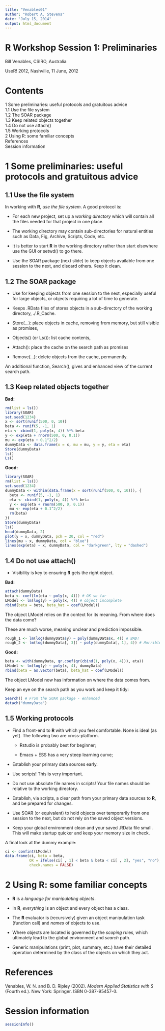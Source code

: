 ```yaml
---
title: "Venables01"
author: "Robert A. Stevens"
date: "July 15, 2014"
output: html_document
---
```


# R Workshop Session 1: Preliminaries

Bill Venables, CSIRO, Australia

UseR! 2012, Nashville, 11 June, 2012

# Contents

1 Some preliminaries: useful protocols and gratuitous advice  
1.1 Use the file system  
1.2 The SOAR package  
1.3 Keep related objects together  
1.4 Do not use attach()  
1.5 Working protocols  
2 Using R: some familiar concepts  
References  
Session information

# 1 Some preliminaries: useful protocols and gratuitous advice

## 1.1 Use the file system

In working with **R**, *use the file system*. A good protocol is:

- For each new project, set up a *working directory* which will contain all the files needed for that project in one place.

- The working directory may contain sub-directories for natural entities such as Data, Fig, Archive, Scripts, Code, etc.

- It is better to start **R** in the working directory rather than start elsewhere use the GUI or setwd() to go there.

- Use the SOAR package (next slide) to keep objects available from one session to the next, and discard others. Keep it clean.

## 1.2 The SOAR package

- Use for keeping objects from one session to the next, especially useful for large objects, or objects requiring a lot of time to generate.

- Keeps .RData files of stores objects in a sub-directory of the working directory, ./.R_Cache.

- Store(...): place objects in cache, removing from memory, but still visible as promises,

- Objects() (or Ls()): list cache contents,

- Attach(): place the cache on the search path as promises

- Remove(...): delete objects from the cache, permanently.

An additional function, Search(), gives and enhanced view of the current search path.

## 1.3 Keep related objects together

**Bad:**

```r
rm(list = ls())
library(SOAR)
set.seed(1234)
x <- sort(runif(500, 0, 10))
beta <- runif(5, -1, 1)
eta <- cbind(1, poly(x, 4)) %*% beta
y <- exp(eta + rnorm(500, 0, 0.1))
mu <- exp(eta + 0.1^2/2)
dummyData <- data.frame(x = x, mu = mu, y = y, eta = eta)
Store(dummyData)
ls()
Ls()
```

**Good:**

```r
library(SOAR)
rm(list = ls())
set.seed(1234)
dummyData <- within(data.frame(x = sort(runif(500, 0, 10))), {
  beta <- runif(5, -1, 1)
  eta <- cbind(1, poly(x, 4)) %*% beta
  y <- exp(eta + rnorm(500, 0, 0.1))
  mu <- exp(eta + 0.1^2/2)
  rm(beta)
})
Store(dummyData)
ls()
head(dummyData, 2)
plot(y ~ x, dummyData, pch = 20, col = "red")
lines(mu ~ x, dummyData, col = "blue")
lines(exp(eta) ~ x, dummyData, col = "darkgreen", lty = "dashed")
```

## 1.4 Do not use attach()

- Visibility is key to ensuring **R** gets the right object.

**Bad:**

```r
attach(dummyData)
beta <- coef(lm(eta ~ poly(x, 4))) # OK so far
LModel <- lm(log(y) ~ poly(x, 4)) # object incomplete
rbind(beta = beta, beta_hat = coef(LModel))
```

The object LModel relies on the context for its meaning. From where does the data come?

These are much worse, meaning unclear and prediction impossible.

```r
rough_1 <- lm(log(dummyData$y) ~ poly(dummyData$x, 4)) # BAD!
rough_2 <- lm(log(dummyData[, 3]) ~ poly(dummyData[, 1], 4)) # Horrible!
```

**Good:**

```r
beta <- with(dummyData, qr.coef(qr(cbind(1, poly(x, 4))), eta))
LModel <- lm(log(y) ~ poly(x, 4), dummyData)
rbind(beta = as.vector(beta), beta_hat = coef(LModel))
```

The object LModel now has information on where the data comes from.

Keep an eye on the search path as you work and keep it tidy:

```r
Search() # From the SOAR package - enhanced
detach("dummyData")
```

## 1.5 Working protocols

- Find a front-end to **R** with which you feel comfortable. None is ideal (as yet). The following two are cross-platform.

    + Rstudio is probably best for beginner;

    + Emacs + ESS has a very steep learning curve;

- Establish your primary data sources early.

- Use scripts! This is very important.

- Do not use absolute file names in scripts! Your file names should be relative to the working directory.

- Establish, via scripts, a clear path from your primary data sources to **R**, and be prepared for changes.

- Use SOAR (or equivalent) to hold objects over temporarily from one session to the next, but do not rely on the saved object versions.

- Keep your global environment clean and your saved .RData file small. This will make startup quicker and keep your memory size in check.

A final look at the dummy example:

```r
ci <- confint(LModel)
data.frame(ci, beta = beta,
           OK = ifelse(ci[ , 1] < beta & beta < ci[ , 2], "yes", "no"),
           check.names = FALSE)
```

# 2 Using R: some familiar concepts

- **R** is a *language for manipulating objects*.

- In **R**, *everything* is an object and every object has a class.

- The **R** evaluator is (recursively) given an object manipulation task (function call) and *names* of objects to use.

- Where objects are located is governed by the *scoping* rules, which ultimately lead to the global environment and *search* path.

- Generic manipulations (print, plot, summary, etc.) have their detailed operation determined by the class of the objects on which they act.

# References

Venables, W. N. and B. D. Ripley (2002). *Modern Applied Statistics with S* (Fourth ed.). New York: Springer. ISBN 0-387-95457-0.

# Session information

```r
sessionInfo()
```
